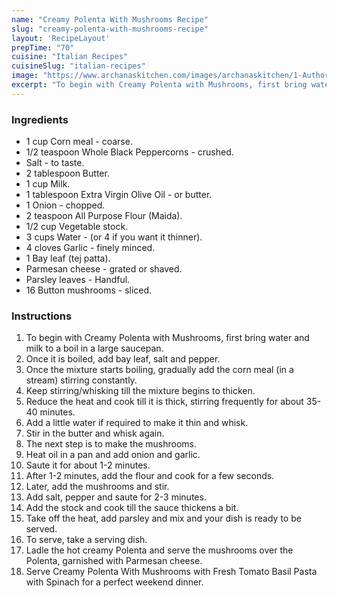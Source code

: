 ---
name: "Creamy Polenta With Mushrooms Recipe"
slug: "creamy-polenta-with-mushrooms-recipe"
layout: 'RecipeLayout'
prepTime: "70"
cuisine: "Italian Recipes"
cuisineSlug: "italian-recipes"
image: "https://www.archanaskitchen.com/images/archanaskitchen/1-Author/Madhuli_Ajay/Creamy_Polenta_with_Mushrooms.jpg"
excerpt: "To begin with Creamy Polenta with Mushrooms, first bring water and milk to a boil in a large saucepan"
---

### Ingredients

- 1 cup Corn meal - coarse.
- 1/2 teaspoon Whole Black Peppercorns - crushed.
- Salt - to taste.
- 2 tablespoon Butter.
- 1 cup Milk.
- 1 tablespoon Extra Virgin Olive Oil - or butter.
- 1 Onion - chopped.
- 2 teaspoon All Purpose Flour (Maida).
- 1/2 cup Vegetable stock.
- 3 cups Water - (or 4 if you want it thinner).
- 4 cloves Garlic - finely minced.
- 1 Bay leaf (tej patta).
- Parmesan cheese - grated or shaved.
- Parsley leaves - Handful.
- 16 Button mushrooms - sliced.

### Instructions

1. To begin with Creamy Polenta with Mushrooms, first bring water and milk to a boil in a large saucepan.
1. Once it is boiled, add bay leaf, salt and pepper.
1. Once the mixture starts boiling, gradually add the corn meal (in a stream) stirring constantly.
1. Keep stirring/whisking till the mixture begins to thicken.
1. Reduce the heat and cook till it is thick, stirring frequently for about 35-40 minutes.
1. Add a little water if required to make it thin and whisk.
1. Stir in the butter and whisk again.
1. The next step is to make the mushrooms.
1. Heat oil in a pan and add onion and garlic.
1. Saute it for about 1-2 minutes.
1. After 1-2 minutes, add the flour and cook for a few seconds.
1. Later, add the mushrooms and stir.
1. Add salt, pepper and saute for 2-3 minutes.
1. Add the stock and cook till the sauce thickens a bit.
1. Take off the heat, add parsley and mix and your dish is ready to be served.
1. To serve, take a serving dish.
1. Ladle the hot creamy Polenta and serve the mushrooms over the Polenta, garnished with Parmesan cheese.
1. Serve Creamy Polenta With Mushrooms with Fresh Tomato Basil Pasta with Spinach for a perfect weekend dinner.
